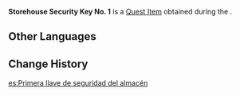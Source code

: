 {{Item Infobox
|id           = 101622
|image        = Item Black Key.png
|type         = Quest Items
|description  = A key to a certain storehouse that was hidden in a very obvious place, yet was never found by the Treasure Hoarders. Guess they're not as good at their job as they think, huh?
|source1      = [[The Heavenly Stone's Debris]]
}}
'''Storehouse Security Key No. 1''' is a [[Quest Item]] obtained during the {{Quest|The Heavenly Stone's Debris}}.

==Other Languages==
{{Other Languages
|default_hidden = 1
|en      = Storehouse Security Key No. 1
|zhs     = 库房安全钥匙・甲字号
|zhs_rm  = Kùfáng Ānquán - Yàoshijiǎ Zìhao
|zht     = 庫房安全鑰匙・甲字號
|zht_rm  = Kùfáng Ānquán - Yàoshijiǎ Zìhao
|ja      = 倉庫の鍵・甲
|ja_rm   = Souko no Kagi - Kou
|ko      = 창고 보안 열쇠・갑
|es      = Primera llave de seguridad del almacén
|fr      = Clé de sécurité de l'entrepôt 1
|ru      = Ключ безопасности склада А
|th      = กุญแจรักษาความปลอดภัยคลัง หมายเลข 1
|th_rm   = 
|vi      = Chìa Khóa An Toàn Nhà Kho 1
|de      = Lagersicherheitsschlüssel Nr. 1
|id      = Kunci Keamanan Gudang No. 1
|pt      = Chave de Segurança do Depósito &mdash; I
|tr      = 1. Depo Güvenlik Anahtarı
|it      = Chiave del magazzino 1
}}

==Change History==
{{Change History|2.6}}
[[es:Primera llave de seguridad del almacén]]